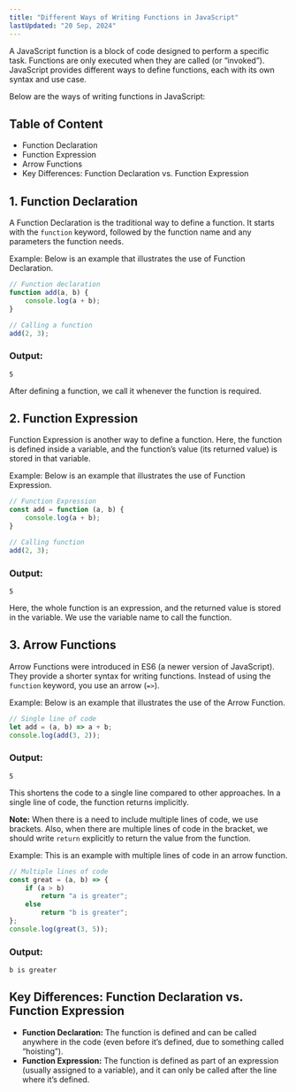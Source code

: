 ```yaml
---
title: "Different Ways of Writing Functions in JavaScript"
lastUpdated: "20 Sep, 2024"
---
```


A JavaScript function is a block of code designed to perform a specific task. Functions are only executed when they are called (or “invoked”). JavaScript provides different ways to define functions, each with its own syntax and use case.

Below are the ways of writing functions in JavaScript:

## Table of Content

- Function Declaration
- Function Expression
- Arrow Functions
- Key Differences: Function Declaration vs. Function Expression

## 1. Function Declaration
A Function Declaration is the traditional way to define a function. It starts with the `function` keyword, followed by the function name and any parameters the function needs.

Example: Below is an example that illustrates the use of Function Declaration.

```javascript
// Function declaration 
function add(a, b) {         
    console.log(a + b);
}

// Calling a function
add(2, 3);
```

### Output:
```
5
```
After defining a function, we call it whenever the function is required.

## 2. Function Expression
Function Expression is another way to define a function. Here, the function is defined inside a variable, and the function’s value (its returned value) is stored in that variable.

Example: Below is an example that illustrates the use of Function Expression.

```javascript
// Function Expression
const add = function (a, b) {
    console.log(a + b);
}

// Calling function
add(2, 3);
```

### Output:
```
5
```
Here, the whole function is an expression, and the returned value is stored in the variable. We use the variable name to call the function.

## 3. Arrow Functions
Arrow Functions were introduced in ES6 (a newer version of JavaScript). They provide a shorter syntax for writing functions. Instead of using the `function` keyword, you use an arrow (`=>`).

Example: Below is an example that illustrates the use of the Arrow Function.

```javascript
// Single line of code
let add = (a, b) => a + b;
console.log(add(3, 2));
```

### Output:
```
5
```
This shortens the code to a single line compared to other approaches. In a single line of code, the function returns implicitly.

**Note:** When there is a need to include multiple lines of code, we use brackets. Also, when there are multiple lines of code in the bracket, we should write `return` explicitly to return the value from the function.

Example: This is an example with multiple lines of code in an arrow function.

```javascript
// Multiple lines of code
const great = (a, b) => {
    if (a > b)
        return "a is greater";
    else
        return "b is greater";
};
console.log(great(3, 5));
```

### Output:
```
b is greater
```

## Key Differences: Function Declaration vs. Function Expression
- **Function Declaration:** The function is defined and can be called anywhere in the code (even before it’s defined, due to something called “hoisting”).
- **Function Expression:** The function is defined as part of an expression (usually assigned to a variable), and it can only be called after the line where it’s defined.